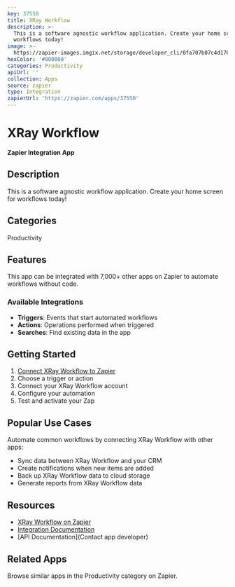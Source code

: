 ```yaml
---
key: 37550
title: XRay Workflow
description: >-
  This is a software agnostic workflow application. Create your home screen for
  workflows today!
image: >-
  https://zapier-images.imgix.net/storage/developer_cli/0fa707b07c4d176bc21097eab753ffd5_2.png?auto=format%2Ccompress&ixlib=python-3.0.0&q=50
hexColor: '#000000'
categories: Productivity
apiUrl: ''
collection: Apps
source: zapier
type: Integration
zapierUrl: 'https://zapier.com/apps/37550'
---
```

# XRay Workflow

**Zapier Integration App**

## Description

This is a software agnostic workflow application. Create your home screen for workflows today!

## Categories

Productivity

## Features

This app can be integrated with 7,000+ other apps on Zapier to automate workflows without code.

### Available Integrations

- **Triggers**: Events that start automated workflows
- **Actions**: Operations performed when triggered
- **Searches**: Find existing data in the app

## Getting Started

1. [Connect XRay Workflow to Zapier](https://zapier.com/apps/37550)
2. Choose a trigger or action
3. Connect your XRay Workflow account
4. Configure your automation
5. Test and activate your Zap

## Popular Use Cases

Automate common workflows by connecting XRay Workflow with other apps:

- Sync data between XRay Workflow and your CRM
- Create notifications when new items are added
- Back up XRay Workflow data to cloud storage
- Generate reports from XRay Workflow data

## Resources

- [XRay Workflow on Zapier](https://zapier.com/apps/37550)
- [Integration Documentation](https://zapier.com/apps/37550/integrations)
- [API Documentation](Contact app developer)

## Related Apps

Browse similar apps in the Productivity category on Zapier.
